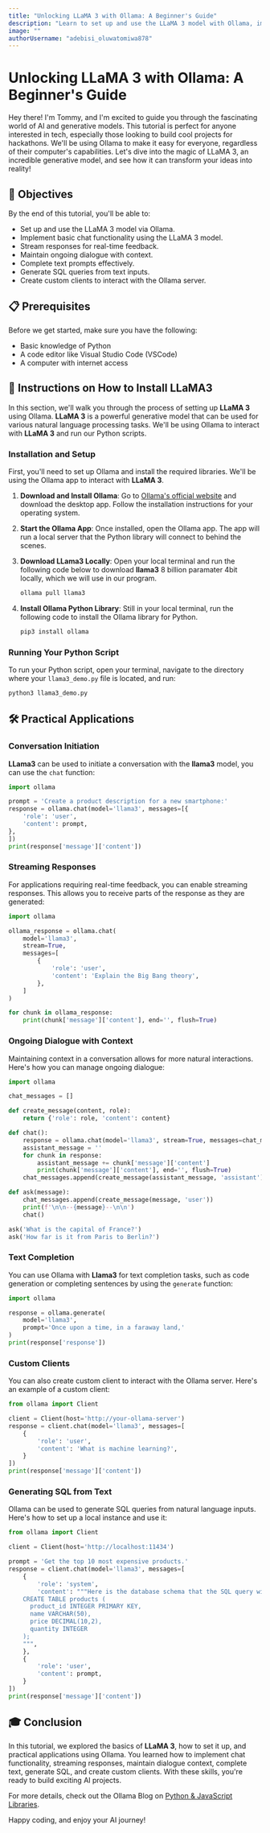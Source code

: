---
title: "Unlocking LLaMA 3 with Ollama: A Beginner's Guide"
description: "Learn to set up and use the LLaMA 3 model with Ollama, implementing practical applications like chat functionality, text completion, and more."
image: ""
authorUsername: "adebisi_oluwatomiwa878"
---

# Unlocking LLaMA 3 with Ollama: A Beginner's Guide

Hey there! I'm Tommy, and I'm excited to guide you through the fascinating world of AI and generative models. This tutorial is perfect for anyone interested in tech, especially those looking to build cool projects for hackathons. We'll be using Ollama to make it easy for everyone, regardless of their computer's capabilities. Let's dive into the magic of LLaMA 3, an incredible generative model, and see how it can transform your ideas into reality!


## 🎯 Objectives
By the end of this tutorial, you'll be able to:
- Set up and use the LLaMA 3 model via Ollama.
- Implement basic chat functionality using the LLaMA 3 model.
- Stream responses for real-time feedback.
- Maintain ongoing dialogue with context.
- Complete text prompts effectively.
- Generate SQL queries from text inputs.
- Create custom clients to interact with the Ollama server.

## 📋 Prerequisites 
Before we get started, make sure you have the following:
- Basic knowledge of Python
- A code editor like Visual Studio Code (VSCode)
- A computer with internet access

## 🚀 Instructions on How to Install LLaMA3
In this section, we'll walk you through the process of setting up **LLaMA 3** using Ollama. **LLaMA 3** is a powerful generative model that can be used for various natural language processing tasks. We'll be using Ollama to interact with **LLaMA 3** and run our Python scripts.

### Installation and Setup
First, you'll need to set up Ollama and install the required libraries. We'll be using the Ollama app to interact with **LLaMA 3**.

1. **Download and Install Ollama**: Go to [Ollama's official website](https://www.ollama.com/) and download the desktop app. Follow the installation instructions for your operating system.

2. **Start the Ollama App**: Once installed, open the Ollama app. The app will run a local server that the Python library will connect to behind the scenes.

3. **Download LLama3 Locally**: Open your local terminal and run the following code below to download **llama3** 8 billion paramater 4bit locally, which we will use in our program.
    ```python
   ollama pull llama3
   ```

4. **Install Ollama Python Library**: Still in your local terminal, run the following code to install the Ollama library for Python.
    ```bash
   pip3 install ollama
   ```

### Running Your Python Script
To run your Python script, open your terminal, navigate to the directory where your `llama3_demo.py` file is located, and run:

```bash
python3 llama3_demo.py
```

## 🛠️ Practical Applications

### Conversation Initiation
**LLama3** can be used to initiate a conversation with the **llama3** model, you can use the `chat` function:

```python
import ollama

prompt = 'Create a product description for a new smartphone:'
response = ollama.chat(model='llama3', messages=[{
    'role': 'user',
    'content': prompt,
},
])
print(response['message']['content'])
```

### Streaming Responses
For applications requiring real-time feedback, you can enable streaming responses. This allows you to receive parts of the response as they are generated:

```python
import ollama

ollama_response = ollama.chat(
    model='llama3',
    stream=True,
    messages=[
        {
            'role': 'user',
            'content': 'Explain the Big Bang theory',
        },
    ]
)

for chunk in ollama_response:
    print(chunk['message']['content'], end='', flush=True)
```

### Ongoing Dialogue with Context
Maintaining context in a conversation allows for more natural interactions. Here's how you can manage ongoing dialogue:

```python
import ollama

chat_messages = []

def create_message(content, role):
    return {'role': role, 'content': content}

def chat():
    response = ollama.chat(model='llama3', stream=True, messages=chat_messages)
    assistant_message = ''
    for chunk in response:
        assistant_message += chunk['message']['content']
        print(chunk['message']['content'], end='', flush=True)
    chat_messages.append(create_message(assistant_message, 'assistant'))

def ask(message):
    chat_messages.append(create_message(message, 'user'))
    print(f'\n\n--{message}--\n\n')
    chat()

ask('What is the capital of France?')
ask('How far is it from Paris to Berlin?')
```

### Text Completion
You can use Ollama with **Llama3** for text completion tasks, such as code generation or completing sentences by using the `generate` function:

```python
import ollama

response = ollama.generate(
    model='llama3',
    prompt='Once upon a time, in a faraway land,'
)
print(response['response'])
```

### Custom Clients
You can also create custom client to interact with the Ollama server. Here's an example of a custom client:

```python
from ollama import Client

client = Client(host='http://your-ollama-server')
response = client.chat(model='llama3', messages=[
    {
        'role': 'user',
        'content': 'What is machine learning?',
    }
])
print(response['message']['content'])
```

### Generating SQL from Text
Ollama can be used to generate SQL queries from natural language inputs. Here's how to set up a local instance and use it:

```python
from ollama import Client

client = Client(host='http://localhost:11434')

prompt = 'Get the top 10 most expensive products.'
response = client.chat(model='llama3', messages=[
    {
        'role': 'system',
        'content': """Here is the database schema that the SQL query will run on:
    CREATE TABLE products (
      product_id INTEGER PRIMARY KEY,
      name VARCHAR(50),
      price DECIMAL(10,2),
      quantity INTEGER
    );
    """,
    },
    {
        'role': 'user',
        'content': prompt,
    }
])
print(response['message']['content'])
```

## 🎓 Conclusion

In this tutorial, we explored the basics of **LLaMA 3**, how to set it up, and practical applications using Ollama. You learned how to implement chat functionality, streaming responses, maintain dialogue context, complete text, generate SQL, and create custom clients. With these skills, you're ready to build exciting AI projects. <br>

For more details, check out the Ollama Blog on [Python & JavaScript Libraries](https://ollama.com/blog/python-javascript-libraries).

Happy coding, and enjoy your AI journey!